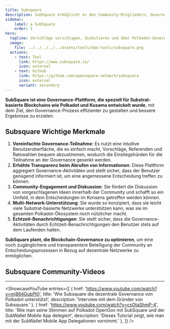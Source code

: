 ```yaml
---
title: Subsquare
description: SubSquare ermöglicht es den Community-Mitgliedern, Governance-Vorschläge vorzuschlagen, zu diskutieren und darüber abzustimmen.
sidebar:
    label: ✪ SubSquare
    order: 1
hero:
  tagline: Vorschläge vorschlagen, diskutieren und über Polkadot-Governance-Vorschläge abstimmen.
  image: 
    file: ../../../../../assets/tools/dao-tools/subsquare.png
  actions:
    - text: Tool
      link: https://www.subsquare.io/
      icon: external
    - text: Github
      link: https://github.com/opensquare-network/subsquare
      icon: external
      variant: secondary
---
```



**SubSquare ist eine Governance-Plattform, die speziell für Substrat-basierte Blockchains wie Polkadot und Kusama entwickelt wurde**, mit dem Ziel, den Governance-Prozess effizienter zu gestalten und bessere Ergebnisse zu erzielen.

## Subsquare Wichtige Merkmale
1. **Vereinfachte Governance-Teilnahme**: Es nutzt eine intuitive Benutzeroberfläche, die es einfach macht, Vorschläge, Referenden und Ratswahlen bequem abzustimmen, wodurch die Einstiegshürden für die Teilnahme an der Governance gesenkt werden.
2. **Erhöhte Transparenz beim Abrufen von Informationen**: Diese Plattform aggregiert Governance-Aktivitäten und stellt sicher, dass der Benutzer genügend informiert ist, um eine angemessene Entscheidung treffen zu können.
3. **Community-Engagement und Diskussion**: Sie fördert die Diskussion von vorgeschlagenen Ideen innerhalb der Community und schafft so ein Umfeld, in dem Entscheidungen im Konsens getroffen werden können.
4. **Multi-Network-Unterstützung**: Sie wurde so konzipiert, dass sie leicht viele Substrat-basierte Netzwerke unterstützen kann, was sie im gesamten Polkadot-Ökosystem noch nützlicher macht.
5. **Echtzeit-Benachrichtigungen**: Sie stellt sicher, dass die Governance-Aktivitäten durch Echtzeit-Benachrichtigungen den Benutzer stets auf dem Laufenden halten.

**SubSquare plant, die Blockchain-Governance zu optimieren**, um eine noch zugänglichere und transparentere Beteiligung der Community an Entscheidungsprozessen in Bezug auf dezentrale Netzwerke zu ermöglichen.

## Subsquare Community-Videos
------------
<ShowcaseYouTube
  entries={[
    {
      href: 'https://www.youtube.com/watch?v=mj864GubPt0',
      title: 'Wie Subsquare die dezentrale Governance von Polkadot unterstützt',
      description: 'Interview mit dem Gründer von Subsquare.'
    },
          {
      href: 'https://www.youtube.com/watch?v=csOtaShmP-4',
      title: 'Wie man seine Stimmen auf Polkadot OpenGov mit SubSquare und der SubWallet Mobile App delegiert',
      description: 'Dieses Tutorial zeigt, wie man mit der SubWallet Mobile App Delegationen vornimmt.'  },
  ]} />
